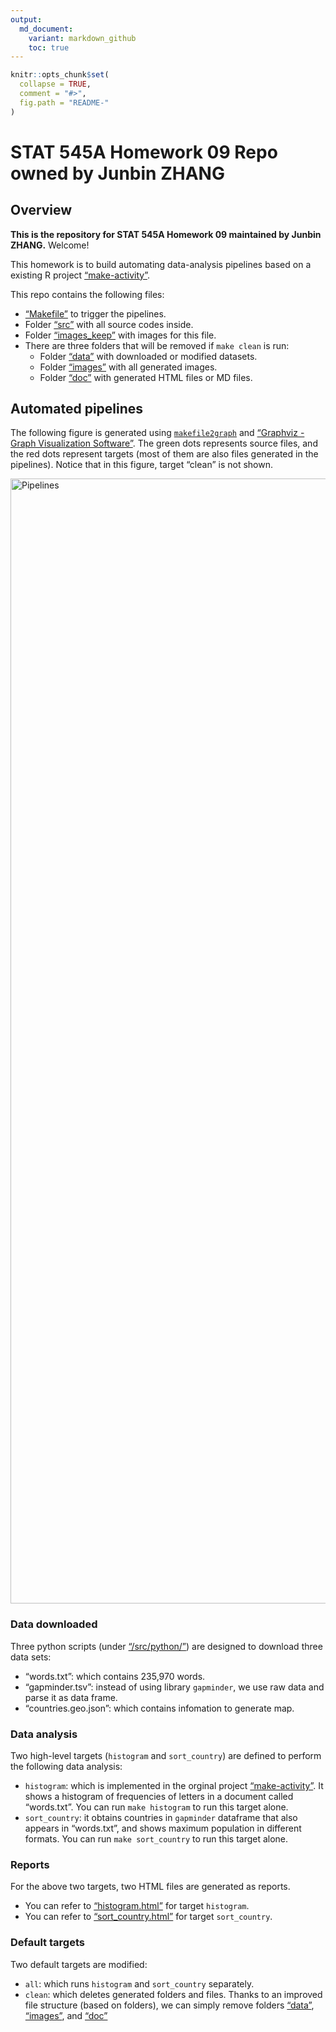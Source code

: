 ```yaml
---
output:
  md_document:
    variant: markdown_github
    toc: true
---
```


```r
knitr::opts_chunk$set(
  collapse = TRUE,
  comment = "#>",
  fig.path = "README-"
)
```

# STAT 545A Homework 09 Repo owned by Junbin ZHANG

## Overview

**This is the repository for STAT 545A Homework 09 maintained by Junbin ZHANG.** Welcome!

This homework is to build automating data-analysis pipelines based on a existing R project ["make-activity"](https://github.com/STAT545-UBC/make-activity).

This repo contains the following files:

- ["Makefile"](./Makefile) to trigger the pipelines.
- Folder ["src"](./src/) with all source codes inside.
- Folder ["images_keep"](./images_keep/) with images for this file.
- There are three folders that will be removed if `make clean` is run:
  - Folder ["data"](./data/) with downloaded or modified datasets.
  - Folder ["images"](./images/) with all generated images.
  - Folder ["doc"](./doc) with generated HTML files or MD files.

## Automated pipelines

The following figure is generated using [`makefile2graph`](https://github.com/lindenb/makefile2graph) and ["Graphviz - Graph Visualization Software"](https://graphviz.gitlab.io/). The green dots represents source files, and the red dots represent targets (most of them are also files generated in the pipelines). Notice that in this figure, target "clean" is not shown.

<img src="./images_keep/makefile.png" alt="Pipelines" width="1800"/>

### Data downloaded

Three python scripts (under ["/src/python/"](./src/python/)) are designed to download three data sets:

- "words.txt": which contains 235,970 words.
- "gapminder.tsv": instead of using library `gapminder`, we use raw data and parse it as data frame.
- "countries.geo.json": which contains infomation to generate map.

### Data analysis

Two high-level targets (`histogram` and `sort_country`) are defined to perform the following data analysis:

- `histogram`: which is implemented in the orginal project ["make-activity"](https://github.com/STAT545-UBC/make-activity). It shows a histogram of frequencies of letters in a document called "words.txt". You can run `make histogram` to run this target alone.
- `sort_country`: it obtains countries in `gapminder` dataframe that also appears in "words.txt", and shows maximum population in different formats. You can run `make sort_country` to run this target alone.

### Reports

For the above two targets, two HTML files are generated as reports.

- You can refer to ["histogram.html"](https://raw.githack.com/STAT545-UBC-students/hw09-zjbthomas/master/doc/histogram.html) for target `histogram`.
- You can refer to ["sort_country.html"](https://raw.githack.com/STAT545-UBC-students/hw09-zjbthomas/master/doc/sort_country.html) for target `sort_country`.

### Default targets

Two default targets are modified:

- `all`: which runs `histogram` and `sort_country` separately.
- `clean`: which deletes generated folders and files. Thanks to an improved file structure (based on folders), we can simply remove folders ["data"](./data/), ["images"](./images/), and ["doc"](./doc)